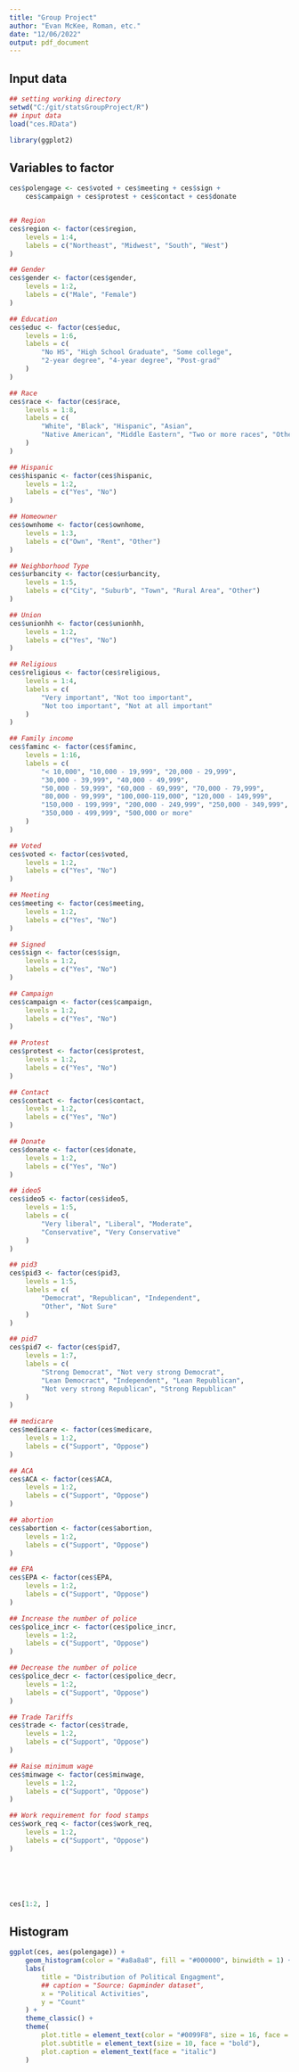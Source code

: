 ```yaml
---
title: "Group Project"
author: "Evan McKee, Roman, etc."
date: "12/06/2022"
output: pdf_document
---
```



## Input data
```r
## setting working directory
setwd("C:/git/statsGroupProject/R")
## input data
load("ces.RData")

library(ggplot2)
```


## Variables to factor
```r


ces$polengage <- ces$voted + ces$meeting + ces$sign +
    ces$campaign + ces$protest + ces$contact + ces$donate


## Region
ces$region <- factor(ces$region,
    levels = 1:4,
    labels = c("Northeast", "Midwest", "South", "West")
)

## Gender
ces$gender <- factor(ces$gender,
    levels = 1:2,
    labels = c("Male", "Female")
)

## Education
ces$educ <- factor(ces$educ,
    levels = 1:6,
    labels = c(
        "No HS", "High School Graduate", "Some college",
        "2-year degree", "4-year degree", "Post-grad"
    )
)

## Race
ces$race <- factor(ces$race,
    levels = 1:8,
    labels = c(
        "White", "Black", "Hispanic", "Asian",
        "Native American", "Middle Eastern", "Two or more races", "Other"
    )
)

## Hispanic
ces$hispanic <- factor(ces$hispanic,
    levels = 1:2,
    labels = c("Yes", "No")
)

## Homeowner
ces$ownhome <- factor(ces$ownhome,
    levels = 1:3,
    labels = c("Own", "Rent", "Other")
)

## Neighborhood Type
ces$urbancity <- factor(ces$urbancity,
    levels = 1:5,
    labels = c("City", "Suburb", "Town", "Rural Area", "Other")
)

## Union
ces$unionhh <- factor(ces$unionhh,
    levels = 1:2,
    labels = c("Yes", "No")
)

## Religious
ces$religious <- factor(ces$religious,
    levels = 1:4,
    labels = c(
        "Very important", "Not too important",
        "Not too important", "Not at all important"
    )
)

## Family income
ces$faminc <- factor(ces$faminc,
    levels = 1:16,
    labels = c(
        "< 10,000", "10,000 - 19,999", "20,000 - 29,999",
        "30,000 - 39,999", "40,000 - 49,999",
        "50,000 - 59,999", "60,000 - 69,999", "70,000 - 79,999",
        "80,000 - 99,999", "100,000-119,000", "120,000 - 149,999",
        "150,000 - 199,999", "200,000 - 249,999", "250,000 - 349,999",
        "350,000 - 499,999", "500,000 or more"
    )
)

## Voted
ces$voted <- factor(ces$voted,
    levels = 1:2,
    labels = c("Yes", "No")
)

## Meeting
ces$meeting <- factor(ces$meeting,
    levels = 1:2,
    labels = c("Yes", "No")
)

## Signed
ces$sign <- factor(ces$sign,
    levels = 1:2,
    labels = c("Yes", "No")
)

## Campaign
ces$campaign <- factor(ces$campaign,
    levels = 1:2,
    labels = c("Yes", "No")
)

## Protest
ces$protest <- factor(ces$protest,
    levels = 1:2,
    labels = c("Yes", "No")
)

## Contact
ces$contact <- factor(ces$contact,
    levels = 1:2,
    labels = c("Yes", "No")
)

## Donate
ces$donate <- factor(ces$donate,
    levels = 1:2,
    labels = c("Yes", "No")
)

## ideo5
ces$ideo5 <- factor(ces$ideo5,
    levels = 1:5,
    labels = c(
        "Very liberal", "Liberal", "Moderate",
        "Conservative", "Very Conservative"
    )
)

## pid3
ces$pid3 <- factor(ces$pid3,
    levels = 1:5,
    labels = c(
        "Democrat", "Republican", "Independent",
        "Other", "Not Sure"
    )
)

## pid7
ces$pid7 <- factor(ces$pid7,
    levels = 1:7,
    labels = c(
        "Strong Democrat", "Not very strong Democrat",
        "Lean Democract", "Independent", "Lean Republican",
        "Not very strong Republican", "Strong Republican"
    )
)

## medicare
ces$medicare <- factor(ces$medicare,
    levels = 1:2,
    labels = c("Support", "Oppose")
)

## ACA
ces$ACA <- factor(ces$ACA,
    levels = 1:2,
    labels = c("Support", "Oppose")
)

## abortion
ces$abortion <- factor(ces$abortion,
    levels = 1:2,
    labels = c("Support", "Oppose")
)

## EPA
ces$EPA <- factor(ces$EPA,
    levels = 1:2,
    labels = c("Support", "Oppose")
)

## Increase the number of police
ces$police_incr <- factor(ces$police_incr,
    levels = 1:2,
    labels = c("Support", "Oppose")
)

## Decrease the number of police
ces$police_decr <- factor(ces$police_decr,
    levels = 1:2,
    labels = c("Support", "Oppose")
)

## Trade Tariffs
ces$trade <- factor(ces$trade,
    levels = 1:2,
    labels = c("Support", "Oppose")
)

## Raise minimum wage
ces$minwage <- factor(ces$minwage,
    levels = 1:2,
    labels = c("Support", "Oppose")
)

## Work requirement for food stamps
ces$work_req <- factor(ces$work_req,
    levels = 1:2,
    labels = c("Support", "Oppose")
)






ces[1:2, ]
```



## Histogram
```r


ggplot(ces, aes(polengage)) +
    geom_histogram(color = "#a8a8a8", fill = "#000000", binwidth = 1) +
    labs(
        title = "Distribution of Political Engagment",
        ## caption = "Source: Gapminder dataset",
        x = "Political Activities",
        y = "Count"
    ) +
    theme_classic() +
    theme(
        plot.title = element_text(color = "#0099F8", size = 16, face = "bold"),
        plot.subtitle = element_text(size = 10, face = "bold"),
        plot.caption = element_text(face = "italic")
    )
```



